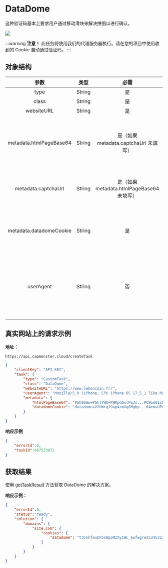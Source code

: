 ﻿---
sidebar_position: 14
sidebar_label: DataDome
---

# DataDome

这种验证码基本上要求用户通过移动滑块来解决拼图以进行确认。

![](./images/datadome/datadome.png)

:::warning **注意！**
此任务将使用我们的代理服务器执行。请在您的项目中使用收到的 Cookie 自动通过验证码。
:::

## **对象结构**

|**参数**|**类型**|**必需**|**值**|
| :-: | :-: | :-: | :- | 
|type|String|是|**CustomTask**|
|class|String|是|**DataDome**|
|websiteURL|String|是|解决验证码的主页面地址。|
|metadata.htmlPageBase64|String|是（如果 metadata.captchaUrl 未填写）|包含验证码附加数据的对象：`"htmlPageBase64": "..."` - 一个 base64 编码的 HTML 页面，在对目标站点的 GET 请求响应中带有 403 状态码和 Set-Cookie: datadome="..." 头。|
|metadata.captchaUrl|String|是（如果 metadata.htmlPageBase64 未填写）|`"captchaUrl"` - 验证码链接。通常看起来像这样：`"https://geo.captcha-delivery.com/captcha/?initialCid=..."`。|
|metadata.datadomeCookie|String|是|您的 datadome Cookie。您可以在页面上使用 "document.cookie" 获取，或在 Set-Cookie 请求头中获取："datadome=..."（参见示例请求 /createTask）|
|userAgent|String|否|浏览器的 User-Agent。<br /> **仅传递来自 Windows 操作系统的实际 UA。现在是**： `Mozilla/5.0 (iPhone; CPU iPhone OS 17_5_1 like Mac OS X) AppleWebKit/605.1.15 (KHTML, like Gecko) Version/17.5.1 Mobile/21F90 Safari/604.1`|

## **真实网站上的请求示例**

**地址：**
```http
https://api.capmonster.cloud/createTask
```

```json
{
    "clientKey": "API_KEY",
    "task": {
        "type": "CustomTask",
        "class": "DataDome",
        "websiteURL": "https://www.leboncoin.fr/",
        "userAgent": "Mozilla/5.0 (iPhone; CPU iPhone OS 17_5_1 like Mac OS X) AppleWebKit/605.1.15 (KHTML, like Gecko) Version/17.5.1 Mobile/21F90 Safari/604.1",
        "metadata": {
            "htmlPageBase64": "PGh0bWw+PGhlYWQ+PHRpdGxlPmJs...PC9odG1sPg==",
            "datadomeCookie": "datadome=VYUWrgJ9ap4zmXq8Mgbp...64emvUPeON45z"
        }
    }
}
```

**响应示例**

```json
{
    "errorId":0,
    "taskId":407533072
}
```

## **获取结果**
使用 [getTaskResult](../api/methods/get-task-result.md) 方法获取 DataDome 的解决方案。

**响应示例：**

```json
{
    "errorId":0,
    "status":"ready",
    "solution": {
        "domains": {
            "site.com": {
                "cookies": {
                    "datadome": "t355hfeuUFbsWpoMzXyIWL_ewfwgre25345323rwgregeFEkG5iju9esKVfWMzuLAjcfCIJUIHU7332At1l~HY78g782hidwfeO4K2ZP_CFHYUFEgygfiYGfGYEUfgyefWrXG6_3sy; Max-Age=31536000; Domain=.site.com; Path=/; Secure; SameSite=Lax"
                }
            }
        }
    }
}
```
